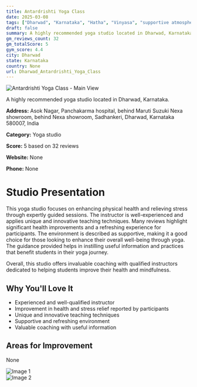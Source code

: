 ```yaml
---
title: Antardrishti Yoga Class
date: 2025-03-08
tags: ["Dharwad", "Karnataka", "Hatha", "Vinyasa", "supportive atmosphere", "Dharwad"]  
draft: false
summary: A highly recommended yoga studio located in Dharwad, Karnataka.
gm_reviews_count: 32
gm_totalScore: 5
gym_score: 4.4
city: Dharwad
state: Karnataka
country: None
url: Dharwad_Antardrishti_Yoga_Class
---
```


<div className="aspect-[16/9] relative my-8">
  <img 
    src="https://lh3.googleusercontent.com/p/AF1QipPFr5vOodsn4DsRkd0NO2WTsT3FC7V3VrzlSVIr=w1920-h1080-k-no"
    alt="Antardrishti Yoga Class - Main View"
    className="object-cover absolute inset-0 w-full h-full rounded-lg"
  />
</div>

A highly recommended yoga studio located in Dharwad, Karnataka.

**Address:** Asok Nagar, Panchakarma hospital, behind Maruti Suzuki Nexa showroom, behind Nexa showroom, Sadhankeri, Dharwad, Karnataka 580007, India

**Category:** Yoga studio

**Score:** 5 based on 32 reviews

**Website:** None

**Phone:** None

# Studio Presentation

This yoga studio focuses on enhancing physical health and relieving stress through expertly guided sessions. The instructor is well-experienced and applies unique and innovative teaching techniques. Many reviews highlight significant health improvements and a refreshing experience for participants. The environment is described as supportive, making it a good choice for those looking to enhance their overall well-being through yoga. The guidance provided helps in instilling useful information and practices that benefit students in their yoga journey.

Overall, this studio offers invaluable coaching with qualified instructors dedicated to helping students improve their health and mindfulness.

## Why You'll Love It

- Experienced and well-qualified instructor
- Improvement in health and stress relief reported by participants
- Unique and innovative teaching techniques
- Supportive and refreshing environment
- Valuable coaching with useful information

## Areas for Improvement

None

<div className="grid grid-cols-1 xl:grid-cols-2 gap-4 my-8">
<div className="aspect-[4/3] relative"><img src="https://lh3.googleusercontent.com/p/AF1QipNQsrbdsWdvfU1koPcdoI5eEONC8XXuwNwVk1hk=w1920-h1080-k-no" alt="Image 1" className="object-cover absolute inset-0 w-full h-full rounded-lg" /></div>
<div className="aspect-[4/3] relative"><img src="https://streetviewpixels-pa.googleapis.com/v1/thumbnail?panoid=FEkAVdtxhL6CZ_W_XW7dig&cb_client=maps_sv.tactile.gps&w=203&h=100&yaw=74.4415&pitch=0&thumbfov=100" alt="Image 2" className="object-cover absolute inset-0 w-full h-full rounded-lg" /></div>
</div>